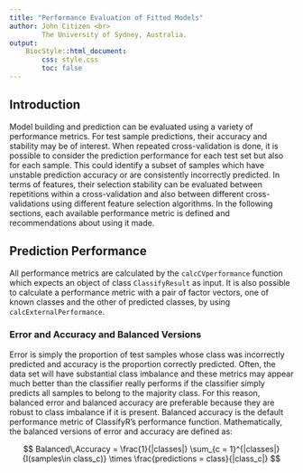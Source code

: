 ```yaml
---
title: "Performance Evaluation of Fitted Models"
author: John Citizen <br>
        The University of Sydney, Australia.
output: 
    BiocStyle::html_document:
        css: style.css
        toc: false
---
```


## Introduction

Model building and prediction can be evaluated using a variety of performance metrics. For test sample predictions, their accuracy and stability may be of interest. When repeated cross-validation is done, it is possible to consider the prediction performance for each test set but also for each sample. This could identify a subset of samples which have unstable prediction accuracy or are consistently incorrectly predicted. In terms of features, their selection stability can be evaluated between repetitions within a cross-validation and also between different cross-validations using different feature selection algorithms. In the following sections, each available performance metric is defined and recommendations about using it made.

## Prediction Performance

All performance metrics are calculated by the `calcCVperformance` function which expects an object of class `ClassifyResult` as input. It is also possible to calculate a performance metric with a pair of factor vectors, one of known classes and the other of predicted classes, by using `calcExternalPerformance`.

### Error and Accuracy and Balanced Versions

Error is simply the proportion of test samples whose class was incorrectly predicted and accuracy is the proportion correctly predicted. Often, the data set will have substantial class imbalance and these metrics may appear much better than the classifier really performs if the classifier simply predicts all samples to belong to the majority class. For this reason, balanced error and balanced accuracy are preferable because they are robust to class imbalance if it is present. Balanced accuracy is the default performance metric of ClassifyR's performance function. Mathematically, the balanced versions of error and accuracy are defined as:

$$
Balanced\,Accuracy = \frac{1}{|classes|} \sum_{c = 1}^{|classes|}{I(samples\in class_c)} \times \frac{predictions = class}{|class_c|}
$$